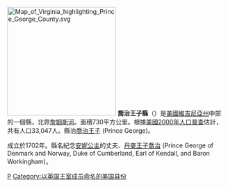 {{noteTA
|1 = zh-hans:乔治; zh-hk:佐治; zh-tw:喬治;
|G1=USState
}}
[[File:Map_of_Virginia_highlighting_Prince_George_County.svg|250px]]
'''喬治王子縣'''（{{lang-en|Prince George County}}）是[[美國|美國]][[維吉尼亞州|維吉尼亞州]]中部的一個縣，北界[[詹姆斯河|詹姆斯河]]。面積730平方公里。根據[[美國2000年人口普查|美國2000年人口普查]]估計，共有人口33,047人。縣治[[喬治王子_(維吉尼亞州)|喬治王子]] (Prince George)。

成立於1702年。縣名紀念[[安妮女王|安妮公主]]的丈夫、[[丹麦的乔治王子|丹麥王子喬治]] (Prince George of Denmark and Norway, Duke of Cumberland, Earl of Kendall, and Baron Workingham)。
{{弗吉尼亚州}}
[[Category:維吉尼亞州縣|P]]
[[Category:以英国王室成员命名的美国县份|Category:以英国王室成员命名的美国县份]]